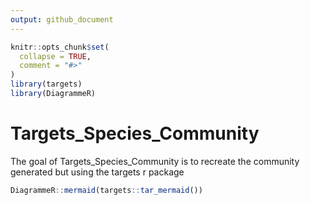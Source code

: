```yaml
---
output: github_document
---
```


<!-- README.md is generated from README.Rmd. Please edit that file -->

```r
knitr::opts_chunk$set(
  collapse = TRUE,
  comment = "#>"
)
library(targets)
library(DiagrammeR)
```

# Targets_Species_Community

<!-- badges: start -->
<!-- badges: end -->

The goal of Targets_Species_Community is to recreate the community generated but using the targets r package


```r
DiagrammeR::mermaid(targets::tar_mermaid())
```

